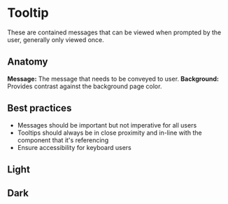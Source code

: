 

# Tooltip
These are contained messages that can be viewed when prompted by the user, generally only viewed once. 

## Anatomy 
**Message:** The message that needs to be conveyed to user. 
**Background:** Provides contrast against the background page color. 

## Best practices
- Messages should be important but not imperative for all users 
- Tooltips should always be in close proximity and in-line with the component that it's referencing 
- Ensure accessibility for keyboard users 


## Light

## Dark

